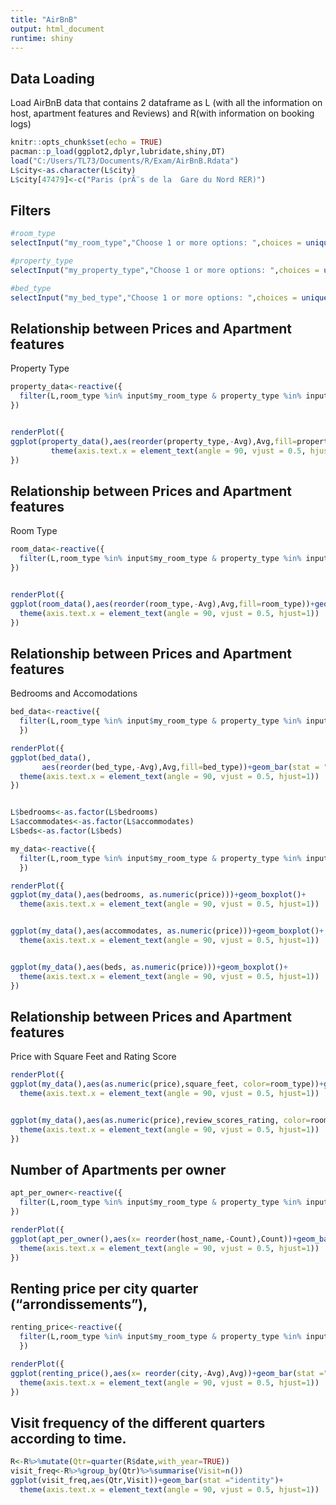 ---
title: "AirBnB"
output: html_document
runtime: shiny
---
## Data Loading
Load AirBnB data that contains 2 dataframe as L (with all the information on host, apartment features and Reviews) and R(with information on booking logs)
```{r setup, include=FALSE}
knitr::opts_chunk$set(echo = TRUE)
pacman::p_load(ggplot2,dplyr,lubridate,shiny,DT)
load("C:/Users/TL73/Documents/R/Exam/AirBnB.Rdata")
L$city<-as.character(L$city)
L$city[47479]<-c("Paris (prÃ¨s de la  Gare du Nord RER)")
```

## Filters

```{r filtered, echo=FALSE}
#room_type
selectInput("my_room_type","Choose 1 or more options: ",choices = unique(L$room_type),multiple = TRUE,selected = list("Private room","Shared room","Entire home/apt"))

#property_type
selectInput("my_property_type","Choose 1 or more options: ",choices = unique(L$property_type),multiple = TRUE,selected = list("Apartment","House","Condominium","Loft","Townhouse","Boat","Villa","Tent","Cabin","Tipi","Camper/RV","Cave","Chalet","Treehouse","Earth House","Igloo"))

#bed_type
selectInput("my_bed_type","Choose 1 or more options: ",choices = unique(L$bed_type),multiple = TRUE,selected = list("Airbed","Pull-out Sofa","Real Bed","Couch","Futon"))
```

## Relationship between Prices and Apartment features

Property Type
```{r, echo=FALSE}

property_data<-reactive({
  filter(L,room_type %in% input$my_room_type & property_type %in% input$my_property_type & bed_type %in% input$my_bed_type)%>%group_by(property_type)%>%summarise(Avg=mean(as.numeric(price)))
})


renderPlot({
ggplot(property_data(),aes(reorder(property_type,-Avg),Avg,fill=property_type))+geom_bar(stat = "identity")+
         theme(axis.text.x = element_text(angle = 90, vjust = 0.5, hjust=1))
})
```
## Relationship between Prices and Apartment features

Room Type
```{r, echo=FALSE}

room_data<-reactive({
  filter(L,room_type %in% input$my_room_type & property_type %in% input$my_property_type & bed_type %in% input$my_bed_type)%>%group_by(room_type)%>%summarise(Avg=mean(as.numeric(price)))
})


renderPlot({
ggplot(room_data(),aes(reorder(room_type,-Avg),Avg,fill=room_type))+geom_bar(stat = "identity")+
  theme(axis.text.x = element_text(angle = 90, vjust = 0.5, hjust=1))
})
```


## Relationship between Prices and Apartment features
Bedrooms and Accomodations
```{r, echo=FALSE}
bed_data<-reactive({
  filter(L,room_type %in% input$my_room_type & property_type %in% input$my_property_type & bed_type %in% input$my_bed_type)%>%group_by(bed_type)%>%summarise(Avg=mean(as.numeric(price)))
  })

renderPlot({
ggplot(bed_data(),
       aes(reorder(bed_type,-Avg),Avg,fill=bed_type))+geom_bar(stat = "identity")+
  theme(axis.text.x = element_text(angle = 90, vjust = 0.5, hjust=1))
})


L$bedrooms<-as.factor(L$bedrooms)
L$accommodates<-as.factor(L$accommodates)
L$beds<-as.factor(L$beds)

my_data<-reactive({
  filter(L,room_type %in% input$my_room_type & property_type %in% input$my_property_type & bed_type %in% input$my_bed_type)
  })

renderPlot({
ggplot(my_data(),aes(bedrooms, as.numeric(price)))+geom_boxplot()+
  theme(axis.text.x = element_text(angle = 90, vjust = 0.5, hjust=1))


ggplot(my_data(),aes(accommodates, as.numeric(price)))+geom_boxplot()+
  theme(axis.text.x = element_text(angle = 90, vjust = 0.5, hjust=1))


ggplot(my_data(),aes(beds, as.numeric(price)))+geom_boxplot()+
  theme(axis.text.x = element_text(angle = 90, vjust = 0.5, hjust=1))
})
```
## Relationship between Prices and Apartment features

Price with Square Feet and Rating Score
```{r, echo=FALSE}
renderPlot({
ggplot(my_data(),aes(as.numeric(price),square_feet, color=room_type))+geom_point()+
  theme(axis.text.x = element_text(angle = 90, vjust = 0.5, hjust=1))


ggplot(my_data(),aes(as.numeric(price),review_scores_rating, color=room_type))+geom_point()+
  theme(axis.text.x = element_text(angle = 90, vjust = 0.5, hjust=1))
})
```

## Number of Apartments per owner

```{r, echo=FALSE}
apt_per_owner<-reactive({
  filter(L,room_type %in% input$my_room_type & property_type %in% input$my_property_type & bed_type %in% input$my_bed_type)%>%group_by(host_name)%>%summarize(Count=n())%>%arrange(desc(Count))%>%top_n(50)
})

renderPlot({
ggplot(apt_per_owner(),aes(x= reorder(host_name,-Count),Count))+geom_bar(stat ="identity")+
  theme(axis.text.x = element_text(angle = 90, vjust = 0.5, hjust=1))
})
```

## Renting price per city quarter (“arrondissements”),

```{r, echo=FALSE}

renting_price<-reactive({
  filter(L,room_type %in% input$my_room_type & property_type %in% input$my_property_type & bed_type %in% input$my_bed_type)%>%group_by(city)%>%summarize(Avg=mean(as.numeric(price)))%>%arrange(desc(Avg))
  })

renderPlot({
ggplot(renting_price(),aes(x= reorder(city,-Avg),Avg))+geom_bar(stat ="identity")+
  theme(axis.text.x = element_text(angle = 90, vjust = 0.5, hjust=1))
})
```

## Visit frequency of the different quarters according to time.

```{r, echo=FALSE, warning=FALSE,message=FALSE}
R<-R%>%mutate(Qtr=quarter(R$date,with_year=TRUE))
visit_freq<-R%>%group_by(Qtr)%>%summarise(Visit=n())
ggplot(visit_freq,aes(Qtr,Visit))+geom_bar(stat ="identity")+
  theme(axis.text.x = element_text(angle = 90, vjust = 0.5, hjust=1))
```